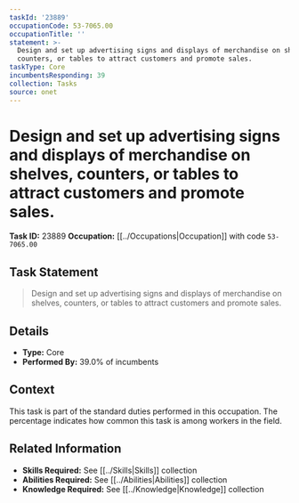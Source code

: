 ```yaml
---
taskId: '23889'
occupationCode: 53-7065.00
occupationTitle: ''
statement: >-
  Design and set up advertising signs and displays of merchandise on shelves,
  counters, or tables to attract customers and promote sales.
taskType: Core
incumbentsResponding: 39
collection: Tasks
source: onet
---
```

# Design and set up advertising signs and displays of merchandise on shelves, counters, or tables to attract customers and promote sales.

**Task ID:** 23889
**Occupation:** [[../Occupations|Occupation]] with code `53-7065.00`

## Task Statement

> Design and set up advertising signs and displays of merchandise on shelves, counters, or tables to attract customers and promote sales.

## Details

- **Type:** Core
- **Performed By:** 39.0% of incumbents

## Context

This task is part of the standard duties performed in this occupation. The percentage indicates how common this task is among workers in the field.

## Related Information

- **Skills Required:** See [[../Skills|Skills]] collection
- **Abilities Required:** See [[../Abilities|Abilities]] collection
- **Knowledge Required:** See [[../Knowledge|Knowledge]] collection
